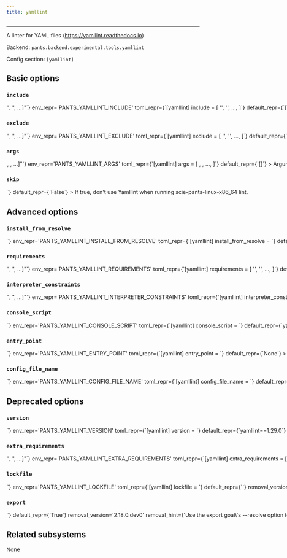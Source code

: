 ```yaml
---
title: yamllint
---
```



---

A linter for YAML files (https://yamllint.readthedocs.io)

Backend: <span className="color--primary">`pants.backend.experimental.tools.yamllint`</span>

Config section: <span className="color--primary">`[yamllint]`</span>

<span className={styles.options}>

## Basic options

### `include`

<Option
  cli_repr={`--yamllint-include="['<str>', '<str>', ...]"`}
  env_repr='PANTS_YAMLLINT_INCLUDE'
  toml_repr={`[yamllint]
include = [
    '<str>',
    '<str>',
    ...,
]`}
  default_repr={`[\n  "**/*.yml",\n  "**/*.yaml"\n]`}
>

Glob for which YAML files to lint.

</Option>

### `exclude`

<Option
  cli_repr={`--yamllint-exclude="['<str>', '<str>', ...]"`}
  env_repr='PANTS_YAMLLINT_EXCLUDE'
  toml_repr={`[yamllint]
exclude = [
    '<str>',
    '<str>',
    ...,
]`}
  default_repr={`[]`}
>

Glob for which YAML files to exclude from linting.

</Option>

### `args`

<Option
  cli_repr={`--yamllint-args="[<shell_str>, <shell_str>, ...]"`}
  env_repr='PANTS_YAMLLINT_ARGS'
  toml_repr={`[yamllint]
args = [
    <shell_str>,
    <shell_str>,
    ...,
]`}
  default_repr={`[]`}
>

Arguments to pass directly to Yamllint, e.g. `--yamllint-args='-d relaxed'`.

</Option>

### `skip`

<Option
  cli_repr={`--[no-]yamllint-skip`}
  env_repr='PANTS_YAMLLINT_SKIP'
  toml_repr={`[yamllint]
skip = <bool>`}
  default_repr={`False`}
>

If true, don&#x27;t use Yamllint when running `scie-pants-linux-x86_64 lint`.

</Option>

## Advanced options

### `install_from_resolve`

<Option
  cli_repr={`--yamllint-install-from-resolve=<str>`}
  env_repr='PANTS_YAMLLINT_INSTALL_FROM_RESOLVE'
  toml_repr={`[yamllint]
install_from_resolve = <str>`}
  default_repr={`None`}
>

If specified, install the tool using the lockfile for this named resolve.

This resolve must be defined in [python].resolves, as described in https://www.pantsbuild.org/v2.16/docs/python-third-party-dependencies#user-lockfiles.

The resolve&#x27;s entire lockfile will be installed, unless specific requirements are listed via the `requirements` option, in which case only those requirements will be installed. This is useful if you don&#x27;t want to invalidate the tool&#x27;s outputs when the resolve incurs changes to unrelated requirements.

If unspecified, and the `lockfile` option is unset, the tool will be installed using the default lockfile shipped with Pants.

If unspecified, and the `lockfile` option is set, the tool will use the custom `yamllint` &#x22;tool lockfile&#x22; generated from the `version` and `extra_requirements` options. But note that this mechanism is deprecated.

</Option>

### `requirements`

<Option
  cli_repr={`--yamllint-requirements="['<str>', '<str>', ...]"`}
  env_repr='PANTS_YAMLLINT_REQUIREMENTS'
  toml_repr={`[yamllint]
requirements = [
    '<str>',
    '<str>',
    ...,
]`}
  default_repr={`[]`}
>

If install_from_resolve is specified, install these requirements, at the versions provided by the specified resolve&#x27;s lockfile.

Values can be pip-style requirements (e.g., `tool` or `tool==1.2.3` or `tool>=1.2.3`), or addresses of python_requirement targets (or targets that generate or depend on python_requirement targets).

The lockfile will be validated against the requirements - if a lockfile doesn&#x27;t provide the requirement (at a suitable version, if the requirement specifies version constraints) Pants will error.

If unspecified, install the entire lockfile.

</Option>

### `interpreter_constraints`

<Option
  cli_repr={`--yamllint-interpreter-constraints="['<str>', '<str>', ...]"`}
  env_repr='PANTS_YAMLLINT_INTERPRETER_CONSTRAINTS'
  toml_repr={`[yamllint]
interpreter_constraints = [
    '<str>',
    '<str>',
    ...,
]`}
  default_repr={`[\n  "CPython>=3.7,<4"\n]`}
>

Python interpreter constraints for this tool.

</Option>

### `console_script`

<Option
  cli_repr={`--yamllint-console-script=<str>`}
  env_repr='PANTS_YAMLLINT_CONSOLE_SCRIPT'
  toml_repr={`[yamllint]
console_script = <str>`}
  default_repr={`yamllint`}
>

The console script for the tool. Using this option is generally preferable to (and mutually exclusive with) specifying an --entry-point since console script names have a higher expectation of staying stable across releases of the tool. Usually, you will not want to change this from the default.

</Option>

### `entry_point`

<Option
  cli_repr={`--yamllint-entry-point=<str>`}
  env_repr='PANTS_YAMLLINT_ENTRY_POINT'
  toml_repr={`[yamllint]
entry_point = <str>`}
  default_repr={`None`}
>

The entry point for the tool. Generally you only want to use this option if the tool does not offer a --console-script (which this option is mutually exclusive with). Usually, you will not want to change this from the default.

</Option>

### `config_file_name`

<Option
  cli_repr={`--yamllint-config-file-name=<str>`}
  env_repr='PANTS_YAMLLINT_CONFIG_FILE_NAME'
  toml_repr={`[yamllint]
config_file_name = <str>`}
  default_repr={`.yamllint`}
>

Name of a config file understood by yamllint (https://yamllint.readthedocs.io/en/stable/configuration.html). The plugin will search the ancestors of each directory in which YAML files are found for a config file of this name.

</Option>

## Deprecated options

### `version`

<Option
  cli_repr={`--yamllint-version=<str>`}
  env_repr='PANTS_YAMLLINT_VERSION'
  toml_repr={`[yamllint]
version = <str>`}
  default_repr={`yamllint==1.29.0`}
  removal_version='2.18.0.dev1'
  removal_hint={'Custom tool versions are now installed from named resolves, as described at https://www.pantsbuild.org/v2.16/docs/python-lockfiles.'}
>

Requirement string for the tool.

</Option>

### `extra_requirements`

<Option
  cli_repr={`--yamllint-extra-requirements="['<str>', '<str>', ...]"`}
  env_repr='PANTS_YAMLLINT_EXTRA_REQUIREMENTS'
  toml_repr={`[yamllint]
extra_requirements = [
    '<str>',
    '<str>',
    ...,
]`}
  default_repr={`[]`}
  removal_version='2.18.0.dev1'
  removal_hint={'Custom tool versions are now installed from named resolves, as described at https://www.pantsbuild.org/v2.16/docs/python-lockfiles.'}
>

Any additional requirement strings to use with the tool. This is useful if the tool allows you to install plugins or if you need to constrain a dependency to a certain version.

</Option>

### `lockfile`

<Option
  cli_repr={`--yamllint-lockfile=<str>`}
  env_repr='PANTS_YAMLLINT_LOCKFILE'
  toml_repr={`[yamllint]
lockfile = <str>`}
  default_repr={`<default>`}
  removal_version='2.18.0.dev0'
  removal_hint={'Custom tool versions are now installed from named resolves, as described at https://www.pantsbuild.org/v2.16/docs/python-lockfiles.<br /><br />1. If you have an existing resolve that includes the requirements for this tool,<br />    you can set `[yamllint].install_from_resolve = "<resolve name>".<br />    This may be the case if the tool also provides a runtime library, and you want<br />    to specify the version in just one place.<br />2. If not, you can set up a new resolve as described at the link above.<br /><br />Either way, the resolve you choose should provide the requirements currently set by the `version` and `extra-requirements` options for this tool, which you can see by running `pants help-advanced yamllint`.'}
>

Path to a lockfile used for installing the tool.

Set to the string `<default>` to use a lockfile provided by Pants, so long as you have not changed the `--version` and `--extra-requirements` options, and the tool&#x27;s interpreter constraints are compatible with the default. Pants will error or warn if the lockfile is not compatible (controlled by `[python].invalid_lockfile_behavior`). See https://github.com/pantsbuild/pants/blob/release_2.16.1rc4/src/python/pants/backend/tools/yamllint/yamllint.lock for the default lockfile contents.

Set to the string `<none>` to opt out of using a lockfile. We do not recommend this, though, as lockfiles are essential for reproducible builds and supply-chain security.

To use a custom lockfile, set this option to a file path relative to the build root, then run `scie-pants-linux-x86_64 generate-lockfiles --resolve=yamllint`.

Alternatively, you can set this option to the path to a custom lockfile using pip&#x27;s requirements.txt-style, ideally with `--hash`. Set `[python].invalid_lockfile_behavior = 'ignore'` so that Pants does not complain about missing lockfile headers.

</Option>

### `export`

<Option
  cli_repr={`--[no-]yamllint-export`}
  env_repr='PANTS_YAMLLINT_EXPORT'
  toml_repr={`[yamllint]
export = <bool>`}
  default_repr={`True`}
  removal_version='2.18.0.dev0'
  removal_hint={'Use the export goal\'s --resolve option to select tools to export, instead of using this option to exempt a tool from export-by-default.'}
>

If true, export a virtual environment with Yamllint when running `scie-pants-linux-x86_64 export`.

This can be useful, for example, with IDE integrations to point your editor to the tool&#x27;s binary.

</Option>

## Related subsystems

None

</span>
